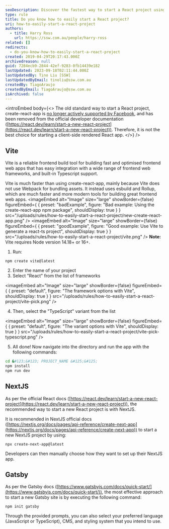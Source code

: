```yaml
---
seoDescription: Discover the fastest way to start a React project using modern tools like Vite and Next.js.
type: rule
title: Do you know how to easily start a React project?
uri: how-to-easily-start-a-react-project
authors:
  - title: Harry Ross
    url: https://ssw.com.au/people/harry-ross
related: []
redirects:
  - do-you-know-how-to-easily-start-a-react-project
created: 2019-04-29T20:17:43.000Z
archivedreason: null
guid: 7284ecb9-2844-42ef-9283-0fb14439e182
lastUpdated: 2023-09-18T02:11:44.000Z
lastUpdatedBy: Tino Liu [SSW]
lastUpdatedByEmail: tinoliu@ssw.com.au
createdBy: TiagoAraujo
createdByEmail: TiagoAraujo@ssw.com.au
isArchived: false
---
```

<introEmbed
  body={<>
The old standard way to start a React project, create-react-app is [no longer actively supported by Facebook](https://github.com/facebook/create-react-app/discussions/11086#discussioncomment-956516), and has been removed from the official developer documentation ([https://react.dev/learn/start-a-new-react-project](https://react.dev/learn/start-a-new-react-project)). Therefore, it is not the best choice for starting a client-side rendered React app.
  </>}
/>
## Vite

Vite is a reliable frontend build tool for building fast and optimised frontend web apps that has easy integration with a wide range of frontend web frameworks, and built-in Typescript support.

Vite is much faster than using create-react-app, mainly because Vite does not use Webpack for bundling assets. It instead uses esbuild and Rollup, which are much faster and more modern tools for building great frontend web apps.
<imageEmbed
  alt="Image"
  size="large"
  showBorder={false}
  figureEmbed={ {
    preset: "badExample",
    figure: "Bad example: Using the create-react-app npm package",
    shouldDisplay: true
  } }
  src="/uploads/rules/how-to-easily-start-a-react-project/new-create-react-app.png"
/>
<imageEmbed
  alt="Image"
  size="large"
  showBorder={false}
  figureEmbed={ {
    preset: "goodExample",
    figure: "Good example: Use Vite to generate a react-ts project",
    shouldDisplay: true
  } }
  src="/uploads/rules/how-to-easily-start-a-react-project/vite.png"
/>
**Note:** Vite requires Node version 14.18+ or 16+.

1. Run:

```shell
npm create vite@latest
```

2. Enter the name of your project
3. Select "React" from the list of frameworks


<imageEmbed
  alt="Image"
  size="large"
  showBorder={false}
  figureEmbed={ {
    preset: "default",
    figure: "The framework options with Vite",
    shouldDisplay: true
  } }
  src="/uploads/rules/how-to-easily-start-a-react-project/vite-pick.png"
/>

4. Then, select the "TypeScript" variant from the list


<imageEmbed
  alt="Image"
  size="large"
  showBorder={false}
  figureEmbed={ {
    preset: "default",
    figure: "The variant options with Vite",
    shouldDisplay: true
  } }
  src="/uploads/rules/how-to-easily-start-a-react-project/vite-pick-typescript.png"
/>

5. All done! Now navigate into the directory and run the app with the following commands:

```bash
cd &#123;&#123; PROJECT_NAME &#125;&#125;
npm install
npm run dev
```

## NextJS

As per the official React docs ([https://react.dev/learn/start-a-new-react-project](https://react.dev/learn/start-a-new-react-project)), the recommended way to start a new React project is with NextJS.

It is recommended in NextJS official docs ([https://nextjs.org/docs/pages/api-reference/create-next-app](https://nextjs.org/docs/pages/api-reference/create-next-app)) to start a new NextJS project by using:

```shell
npx create-next-app@latest
```

Developers can then manually choose how they want to set up their NextJS app.

## Gatsby

As per the Gatsby docs ([https://www.gatsbyjs.com/docs/quick-start/](https://www.gatsbyjs.com/docs/quick-start/)), the most effective approach to start a new Gatsby site is by executing the following command:

```shell
npm init gatsby
```

Through the provided prompts, you can also select your preferred language (JavaScript or TypeScript), CMS, and styling system that you intend to use.
